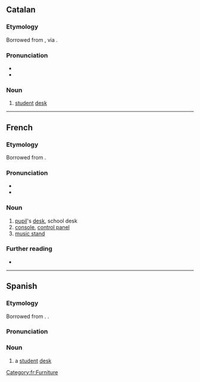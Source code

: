 ==Catalan==

===Etymology===
Borrowed from {{bor|ca|fr|pupitre}}, via {{cog|es|pupitre}}.

===Pronunciation===
* {{ca-IPA}}
* {{rhymes|ca|itɾe}}

===Noun===
{{ca-noun|m}}

# [[student]] [[desk]]

----

==French==

===Etymology===
Borrowed from {{bor|fr|la|pulpitum}}.

===Pronunciation===
* {{fr-IPA}}
* {{audio|fr|Fr-pupitre.ogg|audio}}

===Noun===
{{fr-noun|m}}

# [[pupil]]'s [[desk]], school desk
# [[console]], [[control panel]]
# [[music stand]]

===Further reading===
* {{R:TLFi}}

[[Category:fr:Furniture]]

----

==Spanish==

===Etymology===
Borrowed from {{bor|es|fr|pupitre}}. {{doublet|es|púlpito}}.

===Pronunciation===
{{es-IPA}}

===Noun===
{{es-noun|m}}

# a [[student]] [[desk]]

{{C|es|Furniture}}